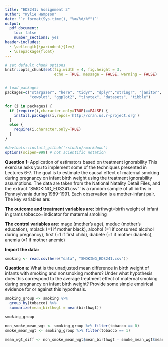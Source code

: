 ```yaml
---
title: "EDS241: Assignment 3"
author: "Wylie Hampson"
date: '`r format(Sys.time(), "%m/%d/%Y")`'
output: 
  pdf_document:
    toc: false
    number_sections: yes
header-includes:
  - \setlength{\parindent}{1em}
  - \usepackage{float}
--- 
```

  
``` r

# set default chunk options
knitr::opts_chunk$set(fig.width = 4, fig.height = 3, 
                      echo = TRUE, message = FALSE, warning = FALSE)


# load packages
packages=c("stargazer", "here", "tidyr", "dplyr","stringr", "janitor", "tidyselect",  
           "cowplot", "ggplot2", "tinytex", "datasets", "tibble")

for (i in packages) {
  if (require(i,character.only=TRUE)==FALSE) {
    install.packages(i,repos='http://cran.us.r-project.org')
  }
  else {
    require(i,character.only=TRUE)
  }
}

#devtools::install_github('rstudio/rmarkdown')
options(scipen=999) # not scientific notation


```

\noindent
**Question 1:** Application of estimators based on treatment ignorability This exercise asks you to implement some of the techniques presented in Lectures 6-7. The goal is to estimate the causal effect of maternal smoking during pregnancy on infant birth weight using the treatment ignorability assumptions. The data are taken from the National Natality Detail Files, and the extract “SMOKING_EDS241.csv”' is a random sample of all births in Pennsylvania during 1989-1991. Each observation is a mother-infant pair. The key variables are:

\noindent
**The outcome and treatment variables are:**
birthwgt=birth weight of infant in grams tobacco=indicator for maternal smoking 

\noindent
**The control variables are:** 
mage (mother's age), meduc (mother's education), mblack (=1 if mother black), alcohol (=1 if consumed alcohol during pregnancy), first (=1 if first child), diabete (=1 if mother diabetic), anemia (=1 if mother anemic)

\noindent
**Import the data:**

```r
smoking <- read.csv(here("data", "SMOKING_EDS241.csv"))
```

\noindent
**Question a:** What is the unadjusted mean difference in birth weight of infants with smoking and nonsmoking mothers? Under what hypothesis does this correspond to the average treatment effect of maternal smoking during pregnancy on infant birth weight? Provide some simple empirical evidence for or against this hypothesis.

```r
smoking_group <- smoking %>% 
  group_by(tobacco) %>% 
  summarize(mean_birthwgt = mean(birthwgt))

smoking_group

non_smoke_mean_wgt <- smoking_group %>% filter(tobacco == 0)
smoke_mean_wgt <- smoking_group %>% filter(tobacco == 1)

mean_wgt_diff <- non_smoke_mean_wgt$mean_birthwgt - smoke_mean_wgt$mean_birthwgt
```























